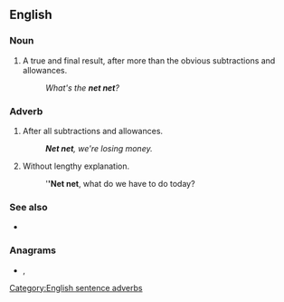{{also|net-net}}
==English==

===Noun===
{{en-noun|head=[[net]] [[net]]}}

# {{lb|en|business}} A true and final result, after more than the obvious subtractions and allowances.
#: ''What's the '''net net'''?''

===Adverb===
{{en-adv|head=[[net]] [[net]]|-}}

# {{lb|en|business}} After all subtractions and allowances.
#: '''''Net net''', we're losing money.''
# {{lb|en|management}} Without lengthy explanation.
#: '''''Net net''', what do we have to do today?

===See also===
* {{l|en|get to the point}}

===Anagrams===
* {{l|en|tenent}}, {{l|en|tenten}}

[[Category:English sentence adverbs]]
